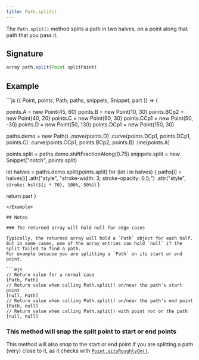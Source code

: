 ```yaml
---
title: Path.split()
---
```


The `Path.split()` method splits a path in two halves, on a point along that
path that you pass it.

## Signature

```js
array path.split(Point splitPoint)
```

## Example

<Example caption="Example of the Path.split() method">
```js
({ Point, points, Path, paths, snippets, Snippet, part }) => {

  points.A = new Point(45, 60)
  points.B = new Point(10, 30)
  points.BCp2 = new Point(40, 20)
  points.C = new Point(90, 30)
  points.CCp1 = new Point(50, -30)
  points.D = new Point(50, 130)
  points.DCp1 = new Point(150, 30)

  paths.demo = new Path()
    .move(points.D)
    .curve(points.DCp1, points.DCp1, points.C)
    .curve(points.CCp1, points.BCp2, points.B)
    .line(points.A)

  points.split = paths.demo.shiftFractionAlong(0.75)
  snippets.split = new Snippet("notch", points.split)

  let halves = paths.demo.split(points.split)
  for (let i in halves) {
    paths[i] = halves[i]
      .attr("style", "stroke-width: 3; stroke-opacity: 0.5;")
      .attr("style", `stroke: hsl(${i * 70}, 100%, 50%)`)
  }

  return part
}
```
</Example>

## Notes

### The returned array will hold null for edge cases

Typically, the returned array will hold a `Path` object for each half.
But in some cases, one of the array entries can hold `null` if the split failed to find a path.
For example because you are splitting a `Path` on its start or end point.

```mjs
// Return value for a normal case
[Path, Path]
// Return value when calling Path.split() on/near the path's start point
[null, Path]
// Return value when calling Path.split() on/near the path's end point
[Path, null]
// Return value when calling Path.split() with point not on the path
[null, null]
```

### This method will snap the split point to start or end points
This method will also _snap_ to the start or end point if you are splitting a path
(very) close to it, as it checks with [`Point.sitsRoughlyOn()`](/reference/api/point/sitsroughlyon).

